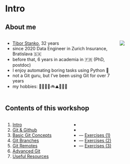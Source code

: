 # Intro {#intro}

## About me
::: {.columns}
::: {.column width="72%"}
- [Tibor Stanko](https://tiborstanko.sk/), 32 years
- since 2020 Data Engineer in Zurich Insurance, Bratislava 🇸🇰
- before that, 6 years in academia in 🇫🇷 (PhD, postdoc)
- I enjoy automating boring tasks using Python 🐍
- not a Git guru, but I've been using Git for over 7 years
- my hobbies: 👨‍👩‍👧‍👦🚲⛰️🎸🎹🍺
:::
::: {.column width="28%"}
![](/assets/img/tibors.jpg){.rounded-corners}
:::
:::


## Contents of this workshop

::: {.columns}
::: {.column width="40%"}
1. [Intro](#intro)
1. [Git &amp; Github](#git-github)
1. [Basic Git Concepts](#basics) 
1. [Git Branches](#branches)
1. [Git Remotes](#remotes)
1. [Advanced Git](#advanced-git)
1. [Useful Resources](#links)
:::
::: {.column width="60%" .nobullets}
- &nbsp;  
- &nbsp;  
- --- [Exercises (1)](#exercise-1-basics)
- --- [Exercises (2)](#exercise-2-branches)
- --- [Exercises (3)](#exercise-3-remotes)  
:::
:::
